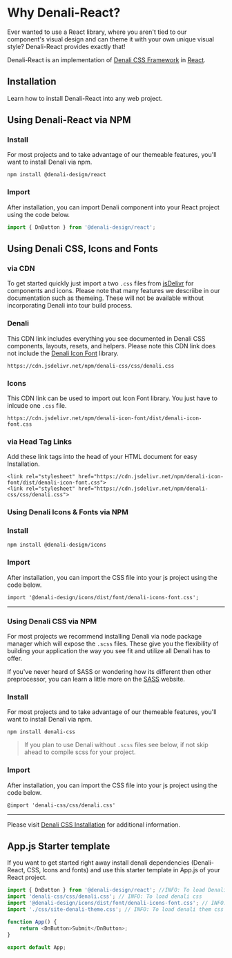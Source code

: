 
<Meta title="Get Started/Installation" />

# Why Denali-React?

Ever wanted to use a React library, where you aren't tied to our component's visual design and can theme it with your own unique visual style?
Denali-React provides exactly that!

Denali-React is an implementation of [Denali CSS Framework](https://denali.design/) in [React](https://reactjs.org/).

## Installation

Learn how to install Denali-React into any web project.

## Using Denali-React via NPM

### Install

For most projects and to take advantage of our themeable features, you'll want to install Denali via npm.

```
npm install @denali-design/react

```

### Import

After installation, you can import Denali component into your React project using the code below.

```js
import { DnButton } from '@denali-design/react';
```

## Using Denali CSS, Icons and Fonts

### via CDN

To get started quickly just import a two `.css` files from [jsDelivr](https://www.jsdelivr.com/) for components and icons. Please note that many features we descriibe in our documentation such as themeing. These will not be available without incorporating Denali into tour build process.

### Denali

This CDN link includes everything you see documented in Denali CSS components, layouts, resets, and helpers. Please note this CDN link does not include the [Denali Icon Font](https://github.com/denali-design/denali-icons) library.

```
https://cdn.jsdelivr.net/npm/denali-css/css/denali.css
```

### Icons

This CDN link can be used to import out Icon Font library. You just have to inlcude one `.css` file.

```
https://cdn.jsdelivr.net/npm/denali-icon-font/dist/denali-icon-font.css
```

### via Head Tag Links

Add these link tags into the head of your HTML document for easy Installation.

```
<link rel="stylesheet" href="https://cdn.jsdelivr.net/npm/denali-icon-font/dist/denali-icon-font.css">
<link rel="stylesheet" href="https://cdn.jsdelivr.net/npm/denali-css/css/denali.css">
```

### Using Denali Icons & Fonts via NPM

### Install

```
npm install @denali-design/icons
```

### Import

After installation, you can import the CSS file into your js project using the code below.

```
import '@denali-design/icons/dist/font/denali-icons-font.css';
```

---

### Using Denali CSS via NPM

For most projects we recommend installing Denali via node package manager which will expose the `.scss` files. These give you the flexibility of building your application the way you see fit and utilize all Denali has to offer.

If you've never heard of SASS or wondering how its different then other preprocessor, you can learn a little more on the [SASS](https://sass-lang.com/) website.

### Install

For most projects and to take advantage of our themeable features, you'll want to install Denali via npm.

```
npm install denali-css
```

> If you plan to use Denali without `.scss` files see below, if not skip ahead to compile scss for your project.

### Import

After installation, you can import the CSS file into your js project using the code below.

```
@import 'denali-css/css/denali.css'
```

---

Please visit [Denali CSS Installation](https://denali-design.github.io/denali-css/?path=/story/get-started-installation--page) for additional information.

## App.js Starter template

If you want to get started right away install denali dependencies (Denali-React, CSS, Icons and fonts) and use this starter template in App.js of your React project.

```js
import { DnButton } from '@denali-design/react'; //INFO: To load Denali-React component library
import 'denali-css/css/denali.css'; // INFO: To load denali css
import '@denali-design/icons/dist/font/denali-icons-font.css'; // INFO: To load denali icon font css
import './css/site-denali-theme.css'; // INFO: To load denali them css

function App() {
    return <DnButton>Submit</DnButton>;
}

export default App;
```
